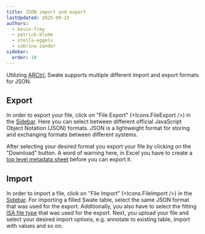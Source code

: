 ```yaml
---
title: JSON import and export
lastUpdated: 2025-09-15
authors: 
  - kevin-frey
  - patrick-blume
  - stella-eggels
  - sabrina-zander
sidebar:
  order: 10
---
```



Utilizing [ARCtrl](https://github.com/nfdi4plants/ARCtrl), Swate supports multiple different import and export formats for JSON. 

## Export

In order to export your file, click on "File Export" (<Icons.FileExport />) in the <a href={SwateOverview.src} target="_blank">Sidebar</a>. Here you can select between different official JavaScript Object Notation (JSON) formats. JSON is a lightweight format for storing and exchanging formats between different systems.

After selecting your desired format you export your file by clicking on the "Download" button. A word of warning here, in Excel you have to create a [top level metadata sheet](/nfdi4plants.knowledgebase/swate/top-level-metadata) before you can export it.

## Import 

In order to import a file, click on "File Import" (<Icons.FileImport />) in the <a href={SwateOverview.src} target="_blank">Sidebar</a>. For importing a filled Swate table, select the same JSON format that was used for the export. Additionally, you also have to select the fitting [ISA file type](/nfdi4plants.knowledgebase/core-concepts/isa) that was used for the export. Next, you upload your file and select your desired import options, e.g. annotate to existing table, import with values and so on.
